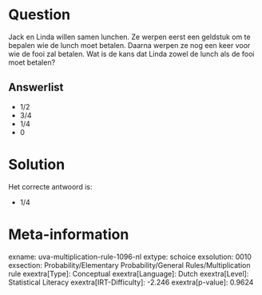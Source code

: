 Question
========

Jack en Linda willen samen lunchen. Ze werpen eerst een geldstuk om te
bepalen wie de lunch moet betalen. Daarna werpen ze nog een keer voor
wie de fooi zal betalen. Wat is de kans dat Linda zowel de lunch als de
fooi moet betalen?\

Answerlist
----------

* 1/2
* 3/4
* 1/4
* 0

Solution
========

Het correcte antwoord is: 

* 1/4

Meta-information
================
exname: uva-multiplication-rule-1096-nl
extype: schoice
exsolution: 0010
exsection: Probability/Elementary Probability/General Rules/Multiplication rule
exextra[Type]: Conceptual
exextra[Language]: Dutch
exextra[Level]: Statistical Literacy
exextra[IRT-Difficulty]: -2.246
exextra[p-value]: 0.9624
